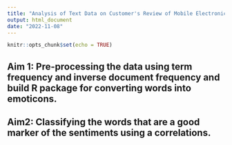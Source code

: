 ```yaml
---
title: "Analysis of Text Data on Customer's Review of Mobile Electronics"
output: html_document
date: "2022-11-08"
---
```


```r
knitr::opts_chunk$set(echo = TRUE)
```

## Aim 1: Pre-processing the data using term frequency and inverse document frequency and build R package for converting words into emoticons. ##

## Aim2: Classifying the words that are a good marker of the sentiments using a correlations. ##






